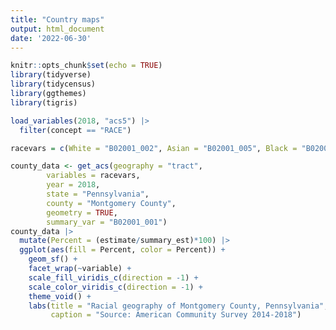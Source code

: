 ```yaml
---
title: "Country maps"
output: html_document
date: '2022-06-30'
---
```


```r
knitr::opts_chunk$set(echo = TRUE)
library(tidyverse)
library(tidycensus)
library(ggthemes)
library(tigris)
```

```r
load_variables(2018, "acs5") |> 
  filter(concept == "RACE")

racevars = c(White = "B02001_002", Asian = "B02001_005", Black = "B02001_003", Hispanic = "B03003_003")
```

```r
county_data <- get_acs(geography = "tract", 
        variables = racevars, 
        year = 2018, 
        state = "Pennsylvania", 
        county = "Montgomery County", 
        geometry = TRUE,
        summary_var = "B02001_001")
county_data |> 
  mutate(Percent = (estimate/summary_est)*100) |> 
  ggplot(aes(fill = Percent, color = Percent)) + 
    geom_sf() + 
    facet_wrap(~variable) + 
    scale_fill_viridis_c(direction = -1) + 
    scale_color_viridis_c(direction = -1) + 
    theme_void() + 
    labs(title = "Racial geography of Montgomery County, Pennsylvania", 
         caption = "Source: American Community Survey 2014-2018")
```

